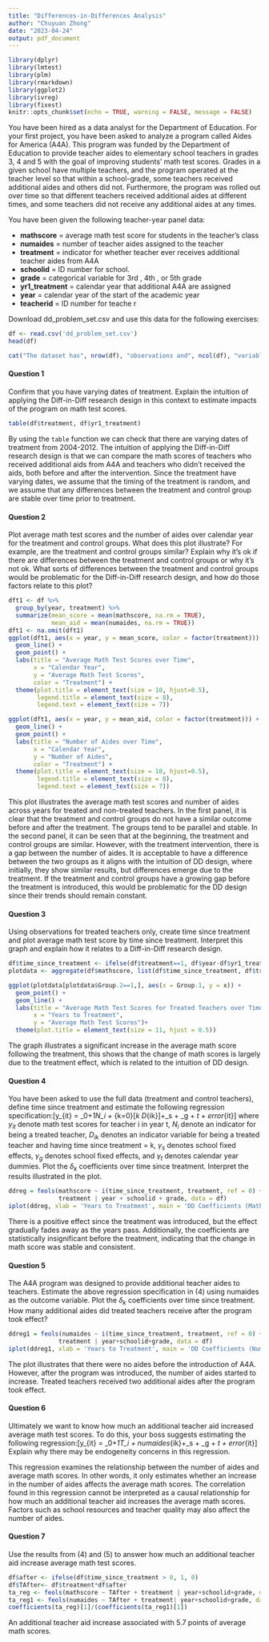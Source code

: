 ---
title: "Differences-in-Differences Analysis"
author: "Chuyuan Zhong"
date: "2023-04-24"
output: pdf_document
---

``` {r setup, include = FALSE}
library(dplyr)
library(lmtest)
library(plm)
library(rmarkdown)
library(ggplot2)
library(ivreg)
library(fixest) 
knitr::opts_chunk$set(echo = TRUE, warning = FALSE, message = FALSE)
```


You have been hired as a data analyst for the Department of Education. For your first project, you have been asked to analyze a program called Aides for America (A4A). This program was funded by the Department of Education to provide teacher aides to elementary school teachers in grades 3, 4 and 5 with the goal of improving students’ math test scores. Grades in a given school have multiple teachers, and the program operated at the teacher level so that within a
school-grade, some teachers received additional aides and others did not. Furthermore, the program was rolled out over time so that different teachers received additional aides at different times, and some teachers did not receive any additional aides at any times.

You have been given the following teacher-year panel data:

* **mathscore** = average math test score for students in the teacher’s class  
* **numaides** = number of teacher aides assigned to the teacher   
* **treatment** = indicator for whether teacher ever receives additional teacher aides from A4A  
* **schoolid** = ID number for school.  
* **grade** = categorical variable for 3rd , 4th , or 5th grade  
* **yr1_treatment** = calendar year that additional A4A are assigned  
* **year** = calendar year of the start of the academic year  
* **teacherid** = ID number for teache  r

Download dd_problem_set.csv and use this data for the following exercises:


```{r}
df <- read.csv('dd_problem_set.csv')
head(df)
```

```{r}
cat("The dataset has", nrow(df), "observations and", ncol(df), "variables.")
```

#### Question 1

Confirm that you have varying dates of treatment. Explain the intuition of applying the Diff-in-Diff research design in this context to estimate impacts of the program on math test scores.

```{r}
table(df$treatment, df$yr1_treatment)
```

By using the `table` function we can check that there are varying dates of treatment from 2004-2012. The intuition of applying the Diff-in-Diff research design is that we can compare the math scores of teachers who received additional aids from A4A and teachers who didn't received the aids, both before and after the intervention. Since the treatment have varying dates, we assume that the timing of the treatment is random, and we assume that any differences between the treatment and control group are stable over time prior to treatment.

#### Question 2

Plot average math test scores and the number of aides over calendar year for the treatment and control groups. What does this plot illustrate? For example, are the treatment and control groups similar? Explain why it’s ok if there are differences between the treatment and control groups or why it’s not ok. What sorts of differences between the treatment and control groups would be problematic for the Diff-in-Diff research design, and how do those factors relate to this plot?


```{r}
dft1 <- df %>%
  group_by(year, treatment) %>%
  summarize(mean_score = mean(mathscore, na.rm = TRUE), 
            mean_aid = mean(numaides, na.rm = TRUE))
dft1 <- na.omit(dft1)
ggplot(dft1, aes(x = year, y = mean_score, color = factor(treatment))) +
  geom_line() +
  geom_point() +
  labs(title = "Average Math Test Scores over Time",
       x = "Calendar Year",
       y = "Average Math Test Scores",
       color = "Treatment") +
  theme(plot.title = element_text(size = 10, hjust=0.5),
        legend.title = element_text(size = 8),
        legend.text = element_text(size = 7))

ggplot(dft1, aes(x = year, y = mean_aid, color = factor(treatment))) +
  geom_line() +
  geom_point() +
  labs(title = "Number of Aides over Time",
       x = "Calendar Year",
       y = "Number of Aides",
       color = "Treatment") +
  theme(plot.title = element_text(size = 10, hjust=0.5),
        legend.title = element_text(size = 8),
        legend.text = element_text(size = 7))

```


This plot illustrates the average math test scores and number of aides across years for treated and non-treated teachers. In the first panel, it is clear that the treatment and control groups do not have a similar outcome before and after the treatment. The groups tend to be parallel and stable. In the second panel, it can be seen that at the beginning, the treatment and control groups are similar. However, with the treatment intervention, there is a gap between the number of aides. It is acceptable to have a difference between the two groups as it aligns with the intuition of DD design, where initially, they show similar results, but differences emerge due to the treatment. If the treatment and control groups have a growing gap before the treatment is introduced, this would be problematic for the DD design since their trends should remain constant. 


#### Question 3
 
Using observations for treated teachers only, create time since treatment and plot average math test score by time since treatment. Interpret this graph and explain how it relates to a Diff-in-Diff research design.  

```{r}
df$time_since_treatment <- ifelse(df$treatment==1, df$year-df$yr1_treatment, df$treatment)
plotdata <- aggregate(df$mathscore, list(df$time_since_treatment, df$treatment), FUN = mean)

ggplot(plotdata[plotdata$Group.2==1,], aes(x = Group.1, y = x)) +
  geom_point() +
  geom_line() + 
  labs(title = "Average Math Test Scores for Treated Teachers over Time",
       x = "Years to Treatment",
       y = "Average Math Test Scores")+
  theme(plot.title = element_text(size = 11, hjust = 0.5))
```

The graph illustrates a significant increase in the average math score following the treatment, this shows that the change of math scores is largely due to the treatment effect, which is related to the intuition of DD design.  


#### Question 4

You have been asked to use the full data (treatment and control teachers), define time since treatment and estimate the following regression specification:\[y_{it} = \alpha_0+\alpha_1N_i + \sum_{k=0}[\delta_k D_{ik}]+\gamma_s + \gamma_g + \gamma_t + error_{it}\] where $y_{it}$ denote math test scores for teacher i in year t, $N_i$ denote an indicator for being a treated teacher, $D_{ik}$ denotes an indicator variable for being a treated teacher and having time since treatment = k, $\gamma_s$ denotes school fixed effects, $\gamma_g$ denotes school fixed effects, and $\gamma_t$ denotes calendar year dummies. Plot the $\delta_k$ coefficients over time since treatment. Interpret the results illustrated in the plot.  


```{r}
ddreg = feols(mathscore ~ i(time_since_treatment, treatment, ref = 0) +
              treatment | year + schoolid + grade, data = df)
iplot(ddreg, xlab = 'Years to Treatment', main = 'DD Coefficients (Mathscore)')
```

There is a positive effect since the treatment was introduced, but the effect gradually fades away as the years pass. Additionally, the coefficients are statistically insignificant before the treatment, indicating that the change in math score was stable and consistent.  


#### Question 5

The A4A program was designed to provide additional teacher aides to teachers. Estimate the above regression specification in (4) using numaides as the outcome variable. Plot the $\delta_k$ coefficients over time since treatment. How many additional aides did treated teachers receive after the program took effect?  

```{r}
ddreg1 = feols(numaides ~ i(time_since_treatment, treatment, ref = 0) +
              treatment | year+schoolid+grade, data = df)
iplot(ddreg1, xlab = 'Years to Treatment', main = 'DD Coefficients (Number of Aides)')
```

The plot illustrates that there were no aides before the introduction of A4A. However, after the program was introduced, the number of aides started to increase. Treated teachers received two additional aides after the program took effect.  

#### Question 6

Ultimately we want to know how much an additional teacher aid increased average math test scores. To do this, your boss suggests estimating the following regression:\[y_{it} = \alpha_0+\alpha_1T_i + \delta numaides_{ik}+\gamma_s + \gamma_g + \gamma_t + error_{it}\] Explain why there may be endogeneity concerns in this regression.  

This regression examines the relationship between the number of aides and average math scores. In other words, it only estimates whether an increase in the number of aides affects the average math scores. The correlation found in this regression cannot be interpreted as a causal relationship for how much an additional teacher aid increases the average math scores. Factors such as school resources and teacher quality may also affect the number of aides.   


#### Question 7

Use the results from (4) and (5) to answer how much an additional teacher aid increase average math test scores.

```{r}
df$after <- ifelse(df$time_since_treatment > 0, 1, 0)
df$TAfter<- df$treatment*df$after
ta_reg <- feols(mathscore ~ TAfter + treatment | year+schoolid+grade, data = df)
ta_reg1 <- feols(numaides ~ TAfter + treatment| year+schoolid+grade, data = df)
coefficients(ta_reg)[1]/(coefficients(ta_reg1)[1])
```

An additional teacher aid increase associated with 5.7 points of average math scores. 

